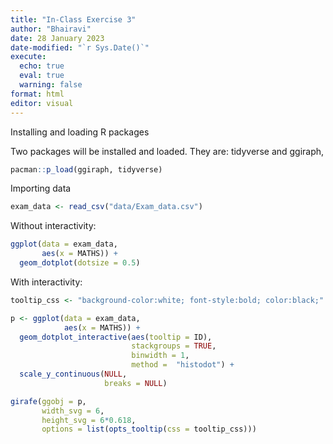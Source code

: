 ```yaml
---
title: "In-Class Exercise 3"
author: "Bhairavi"
date: 28 January 2023
date-modified: "`r Sys.Date()`"
execute:
  echo: true
  eval: true
  warning: false
format: html
editor: visual
---
```


Installing and loading R packages

Two packages will be installed and loaded. They are: tidyverse and ggiraph,

```r
pacman::p_load(ggiraph, tidyverse)
```

Importing data

```r
exam_data <- read_csv("data/Exam_data.csv")
```
Without interactivity:

```r
ggplot(data = exam_data,
       aes(x = MATHS)) +
  geom_dotplot(dotsize = 0.5)
```

With interactivity:

```r
tooltip_css <- "background-color:white; font-style:bold; color:black;"

p <- ggplot(data = exam_data,
            aes(x = MATHS)) +
  geom_dotplot_interactive(aes(tooltip = ID),
                           stackgroups = TRUE,
                           binwidth = 1,
                           method =  "histodot") +
  scale_y_continuous(NULL,
                     breaks = NULL)

girafe(ggobj = p,
       width_svg = 6,
       height_svg = 6*0.618,
       options = list(opts_tooltip(css = tooltip_css)))
```